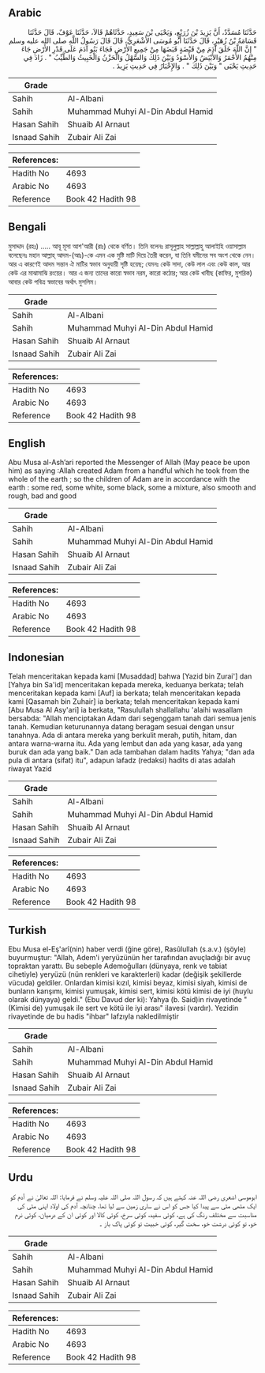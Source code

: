 ## Arabic


<div dir="rtl" lang="ar" style={{fontSize:'larger',backgroundColor:'#f8f9fa',padding:20}}>
حَدَّثَنَا مُسَدَّدٌ، أَنَّ يَزِيدَ بْنَ زُرَيْعٍ، وَيَحْيَى بْنَ سَعِيدٍ، حَدَّثَاهُمْ قَالاَ، حَدَّثَنَا عَوْفٌ، قَالَ حَدَّثَنَا قَسَامَةُ بْنُ زُهَيْرٍ، قَالَ حَدَّثَنَا أَبُو مُوسَى الأَشْعَرِيُّ، قَالَ قَالَ رَسُولُ اللَّهِ صلى الله عليه وسلم ‏"‏ إِنَّ اللَّهَ خَلَقَ آدَمَ مِنْ قَبْضَةٍ قَبَضَهَا مِنْ جَمِيعِ الأَرْضِ فَجَاءَ بَنُو آدَمَ عَلَى قَدْرِ الأَرْضِ جَاءَ مِنْهُمُ الأَحْمَرُ وَالأَبْيَضُ وَالأَسْوَدُ وَبَيْنَ ذَلِكَ وَالسَّهْلُ وَالْحَزْنُ وَالْخَبِيثُ وَالطَّيِّبُ ‏"‏ ‏.‏ زَادَ فِي حَدِيثِ يَحْيَى ‏"‏ وَبَيْنَ ذَلِكَ ‏"‏ ‏.‏ وَالإِخْبَارُ فِي حَدِيثِ يَزِيدَ ‏.‏
</div>
<div style={{backgroundColor:'#f8f9fa',padding:20, marginBottom: 10}}><table> <thead> <tr> <th>Grade</th> <th></th> </tr> </thead> <tbody> <tr><td>Sahih</td><td>Al-Albani</td></tr><tr><td>Sahih</td><td>Muhammad Muhyi Al-Din Abdul Hamid</td></tr><tr><td>Hasan Sahih</td><td>Shuaib Al Arnaut</td></tr><tr><td>Isnaad Sahih</td><td>Zubair Ali Zai</td></tr></tbody></table><table> <thead> <tr> <th>References:</th> <th></th> </tr> </thead> <tbody><tr><td>Hadith No</td><td>4693</td></tr><tr><td>Arabic No</td><td>4693</td></tr><tr><td>Reference</td><td>Book 42 Hadith 98</td></tr></tbody></table></div>

## Bengali


<div dir="ltr" lang="bn" style={{fontSize:'larger',backgroundColor:'#f8f9fa',padding:20}}>
মুসাদ্দাদ (রহঃ) ..... আবূ মূসা আশ'আরী (রাঃ) থেকে বর্ণিত। তিনি বলেনঃ রাসূলুল্লাহ সাল্লাল্লাহু আলাইহি ওয়াসাল্লাম বলেছেনঃ মহান আল্লাহ্‌ আদম-(আঃ)-কে এমন এক মুষ্টি মাটি দিয়ে তৈরী করেন, যা তিনি যমীনের সব অংশ থেকে নেন। আর এ কারণেই আদম সন্তান ঐ মাটির স্বভাব অনুযায়ী সৃষ্টি হয়েছ; যেমনঃ কেউ সাদা, কেউ লাল এবং কেউ কাল, আর কেউ এর মাঝামাঝি রংয়ের। আর এ জন্য তাদের কারো স্বভাব নরম, কারো কঠোর; আর কেউ খাবীছ (কাফির, মুশরিক) আবার কেউ পবিত্র স্বভাবের অর্থাৎ মুসলিম।
</div>
<div style={{backgroundColor:'#f8f9fa',padding:20, marginBottom: 10}}><table> <thead> <tr> <th>Grade</th> <th></th> </tr> </thead> <tbody> <tr><td>Sahih</td><td>Al-Albani</td></tr><tr><td>Sahih</td><td>Muhammad Muhyi Al-Din Abdul Hamid</td></tr><tr><td>Hasan Sahih</td><td>Shuaib Al Arnaut</td></tr><tr><td>Isnaad Sahih</td><td>Zubair Ali Zai</td></tr></tbody></table><table> <thead> <tr> <th>References:</th> <th></th> </tr> </thead> <tbody><tr><td>Hadith No</td><td>4693</td></tr><tr><td>Arabic No</td><td>4693</td></tr><tr><td>Reference</td><td>Book 42 Hadith 98</td></tr></tbody></table></div>

## English


<div dir="ltr" lang="en" style={{fontSize:'larger',backgroundColor:'#f8f9fa',padding:20}}>
Abu Musa al-Ash’ari reported the Messenger of Allah (May peace be upon him) as saying :Allah created Adam from a handful which he took from the whole of the earth ; so the children of Adam are in accordance with the earth : some red, some white, some black, some a mixture, also smooth and rough, bad and good
</div>
<div style={{backgroundColor:'#f8f9fa',padding:20, marginBottom: 10}}><table> <thead> <tr> <th>Grade</th> <th></th> </tr> </thead> <tbody> <tr><td>Sahih</td><td>Al-Albani</td></tr><tr><td>Sahih</td><td>Muhammad Muhyi Al-Din Abdul Hamid</td></tr><tr><td>Hasan Sahih</td><td>Shuaib Al Arnaut</td></tr><tr><td>Isnaad Sahih</td><td>Zubair Ali Zai</td></tr></tbody></table><table> <thead> <tr> <th>References:</th> <th></th> </tr> </thead> <tbody><tr><td>Hadith No</td><td>4693</td></tr><tr><td>Arabic No</td><td>4693</td></tr><tr><td>Reference</td><td>Book 42 Hadith 98</td></tr></tbody></table></div>

## Indonesian


<div dir="ltr" lang="id" style={{fontSize:'larger',backgroundColor:'#f8f9fa',padding:20}}>
Telah menceritakan kepada kami [Musaddad] bahwa [Yazid bin Zurai'] dan [Yahya bin Sa'id] menceritakan kepada mereka, keduanya berkata; telah menceritakan kepada kami [Auf] ia berkata; telah menceritakan kepada kami [Qasamah bin Zuhair] ia berkata; telah menceritakan kepada kami [Abu Musa Al Asy'ari] ia berkata, "Rasulullah shallallahu 'alaihi wasallam bersabda: "Allah menciptakan Adam dari segenggam tanah dari semua jenis tanah. Kemudian keturunannya datang beragam sesuai dengan unsur tanahnya. Ada di antara mereka yang berkulit merah, putih, hitam, dan antara warna-warna itu. Ada yang lembut dan ada yang kasar, ada yang buruk dan ada yang baik." Dan ada tambahan dalam hadits Yahya; "dan ada pula di antara (sifat) itu", adapun lafadz (redaksi) hadits di atas adalah riwayat Yazid
</div>
<div style={{backgroundColor:'#f8f9fa',padding:20, marginBottom: 10}}><table> <thead> <tr> <th>Grade</th> <th></th> </tr> </thead> <tbody> <tr><td>Sahih</td><td>Al-Albani</td></tr><tr><td>Sahih</td><td>Muhammad Muhyi Al-Din Abdul Hamid</td></tr><tr><td>Hasan Sahih</td><td>Shuaib Al Arnaut</td></tr><tr><td>Isnaad Sahih</td><td>Zubair Ali Zai</td></tr></tbody></table><table> <thead> <tr> <th>References:</th> <th></th> </tr> </thead> <tbody><tr><td>Hadith No</td><td>4693</td></tr><tr><td>Arabic No</td><td>4693</td></tr><tr><td>Reference</td><td>Book 42 Hadith 98</td></tr></tbody></table></div>

## Turkish


<div dir="ltr" lang="tr" style={{fontSize:'larger',backgroundColor:'#f8f9fa',padding:20}}>
Ebu Musa el-Eş'arî(nin) haber verdi (ğine göre), Rasûlullah (s.a.v.) (şöyle) buyurmuştur: "Allah, Adem'i yeryüzünün her tarafından avuçladığı bir avuç topraktan yarattı. Bu sebeple Ademoğulları (dünyaya, renk ve tabiat cihetiyle) yeryüzü (nün renkleri ve karakterleri) kadar (değişik şekillerde vücuda) geldiler. Onlardan kimisi kızıl, kimisi beyaz, kimisi siyah, kimisi de bunların karışımı, kimisi yumuşak, kimisi sert, kimisi kötü kimisi de iyi (huylu olarak dünyaya) geldi." (Ebu Davud der ki): Yahya (b. Said)in rivayetinde "(Kimisi de) yumuşak ile sert ve kötü ile iyi arası" ilavesi (vardır). Yezidin rivayetinde de bu hadis "ihbar" lafzıyla nakledilmiştir
</div>
<div style={{backgroundColor:'#f8f9fa',padding:20, marginBottom: 10}}><table> <thead> <tr> <th>Grade</th> <th></th> </tr> </thead> <tbody> <tr><td>Sahih</td><td>Al-Albani</td></tr><tr><td>Sahih</td><td>Muhammad Muhyi Al-Din Abdul Hamid</td></tr><tr><td>Hasan Sahih</td><td>Shuaib Al Arnaut</td></tr><tr><td>Isnaad Sahih</td><td>Zubair Ali Zai</td></tr></tbody></table><table> <thead> <tr> <th>References:</th> <th></th> </tr> </thead> <tbody><tr><td>Hadith No</td><td>4693</td></tr><tr><td>Arabic No</td><td>4693</td></tr><tr><td>Reference</td><td>Book 42 Hadith 98</td></tr></tbody></table></div>

## Urdu


<div dir="rtl" lang="ur" style={{fontSize:'larger',backgroundColor:'#f8f9fa',padding:20}}>
ابوموسی اشعری رضی اللہ عنہ کہتے ہیں کہ رسول اللہ صلی اللہ علیہ وسلم نے فرمایا: اللہ تعالیٰ نے آدم کو ایک مٹھی مٹی سے پیدا کیا جس کو اس نے ساری زمین سے لیا تھا، چنانچہ آدم کی اولاد اپنی مٹی کی مناسبت سے مختلف رنگ کی ہے، کوئی سفید، کوئی سرخ، کوئی کالا اور کوئی ان کے درمیان، کوئی نرم خو، تو کوئی درشت خو، سخت گیر، کوئی خبیث تو کوئی پاک باز ۔
</div>
<div style={{backgroundColor:'#f8f9fa',padding:20, marginBottom: 10}}><table> <thead> <tr> <th>Grade</th> <th></th> </tr> </thead> <tbody> <tr><td>Sahih</td><td>Al-Albani</td></tr><tr><td>Sahih</td><td>Muhammad Muhyi Al-Din Abdul Hamid</td></tr><tr><td>Hasan Sahih</td><td>Shuaib Al Arnaut</td></tr><tr><td>Isnaad Sahih</td><td>Zubair Ali Zai</td></tr></tbody></table><table> <thead> <tr> <th>References:</th> <th></th> </tr> </thead> <tbody><tr><td>Hadith No</td><td>4693</td></tr><tr><td>Arabic No</td><td>4693</td></tr><tr><td>Reference</td><td>Book 42 Hadith 98</td></tr></tbody></table></div>